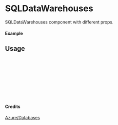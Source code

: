 
<Meta of={SQLDataWarehouses} title="Azure/Databases/SQLDataWarehouses" />

# SQLDataWarehouses

SQLDataWarehouses component with different props.

#### Example

<Canvas of={SQLDataWarehouses.Primary} />

## Usage

```ts
import { SQLDataWarehouses } from "yadl-ui";

const Example = () => {
  return (
      <SQLDataWarehouses />
  );
};

export default Example;
```

#### Credits
[Azure/Databases](https://learn.microsoft.com/en-us/azure/architecture/icons/)
